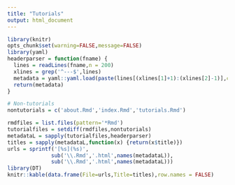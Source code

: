 ```yaml
---
title: "Tutorials"
output: html_document
---
```




```r
library(knitr)
opts_chunk$set(warning=FALSE,message=FALSE)
library(yaml)
headerparser = function(fname) {
  lines = readLines(fname,n = 200)
  xlines = grep('^---$',lines)
  metadata = yaml::yaml.load(paste(lines[(xlines[1]+1):(xlines[2]-1)],collapse='\n'))
  return(metadata)
}

# Non-tutorials
nontutorials = c('about.Rmd','index.Rmd','tutorials.Rmd')

```

```r
rmdfiles = list.files(pattern='*Rmd')
tutorialfiles = setdiff(rmdfiles,nontutorials)
metadataL = sapply(tutorialfiles,headerparser)
titles = sapply(metadataL,function(x) {return(x$title)})
urls = sprintf('[%s](%s)',
              sub('\\.Rmd','.html',names(metadataL)),
              sub('\\.Rmd','.html',names(metadataL)))
library(DT)
knitr::kable(data.frame(File=urls,Title=titles),row.names = FALSE)
```